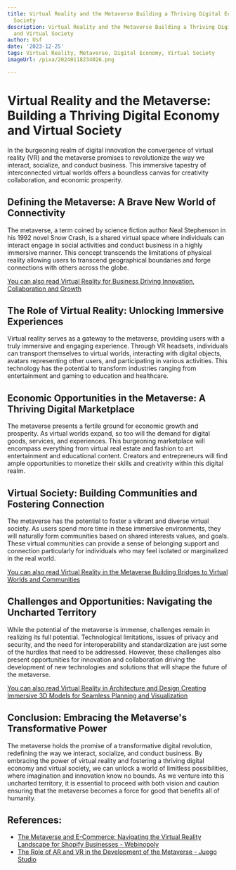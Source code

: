 ```yaml
---
title: Virtual Reality and the Metaverse Building a Thriving Digital Economy and Virtual
  Society
description: Virtual Reality and the Metaverse Building a Thriving Digital Economy
  and Virtual Society
author: Usf
date: '2023-12-25'
tags: Virtual Reality, Metaverse, Digital Economy, Virtual Society
imageUrl: /pixa/20240118234026.png

---
```

# **Virtual Reality and the Metaverse: Building a Thriving Digital Economy and  Virtual Society**

In the burgeoning realm of  digital  innovation the convergence of virtual reality (VR) and the  metaverse promises to revolutionize the way we interact, socialize, and conduct  business. This immersive tapestry of interconnected virtual worlds offers  a boundless canvas for creativity collaboration, and economic prosperity.

##  **Defining the Metaverse: A Brave New World  of Connectivity**

The metaverse, a term coined by science fiction author Neal Stephenson in his 1992 novel Snow  Crash, is a shared virtual space where individuals can interact engage  in social  activities and conduct business in a highly immersive manner. This  concept  transcends the limitations of physical reality allowing users to transcend geographical boundaries and forge connections  with others  across the globe.

[You can also read  Virtual Reality for Business Driving Innovation, Collaboration and Growth](Virtual%20Reality%20for%20Business%20Driving%20Innovation%2C%20Collaboration%2C%20and%20Growth)


## **The Role of Virtual Reality: Unlocking Immersive Experiences**

Virtual reality serves as a gateway to the metaverse, providing users with a truly immersive and engaging experience. Through  VR headsets, individuals can transport themselves to virtual worlds,  interacting with digital objects, avatars  representing other users, and participating in  various activities.  This technology has the potential to transform industries ranging from entertainment and gaming to education and healthcare.

## **Economic Opportunities in the Metaverse: A Thriving Digital Marketplace**

The  metaverse presents a fertile ground for economic growth and prosperity. As virtual  worlds  expand, so too will the demand for digital goods, services, and experiences. This  burgeoning marketplace  will encompass everything from virtual real estate and fashion to art entertainment and educational content. Creators and entrepreneurs will find ample opportunities to monetize their skills and creativity within this digital realm.

## **Virtual Society: Building Communities and Fostering Connection**

The metaverse has the potential to foster a vibrant and diverse virtual society. As users  spend more time in these immersive environments,  they will naturally form communities based on shared interests values, and goals. These virtual communities can provide a sense of  belonging support and connection  particularly for individuals who may feel isolated or marginalized in the real world.

[You can  also read Virtual Reality in the Metaverse Building Bridges to Virtual Worlds  and  Communities](Virtual%20Reality%20in%20the%20Metaverse%20Building%20Bridges%20to%20Virtual%20Worlds%20and%20Communities)


##  **Challenges and Opportunities:  Navigating the Uncharted Territory**

While the potential  of the metaverse is  immense, challenges remain in realizing its full potential.  Technological limitations, issues of privacy and security,  and the  need for interoperability and standardization are just some of the hurdles that need to be addressed. However, these challenges also present opportunities for innovation and collaboration driving the development  of new  technologies and  solutions that will shape the future of the metaverse.

[You can also read Virtual Reality in Architecture and Design Creating Immersive 3D Models for Seamless Planning  and Visualization](Virtual%20Reality%20in%20Architecture%20and%20Design%20Creating%20Immersive%203D%20Models%20for%20Seamless%20Planning%20and%20Visualization)


## **Conclusion:  Embracing the Metaverse's Transformative Power**

The metaverse  holds the  promise of  a transformative digital revolution, redefining the way we interact,  socialize, and conduct business. By embracing the power of virtual reality and fostering a thriving digital economy  and virtual society, we can unlock a  world of limitless possibilities, where imagination and innovation know no bounds. As  we venture into this uncharted territory, it is essential to proceed with both vision and caution ensuring that the metaverse becomes a force for good that benefits all of humanity.

## References:
- [The Metaverse and E-Commerce: Navigating the Virtual Reality Landscape for Shopify Businesses - Webinopoly](https://webinopoly.com/blogs/news/the-metaverse-and-e-commerce-navigating-the-virtual-reality-landscape-for-shopify-businesses)
- [The Role of AR and VR in the Development of the Metaverse - Juego Studio](https://www.juegostudio.com/blog/ar-vr-in-metaverse)
